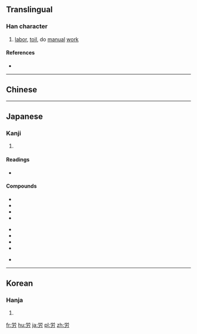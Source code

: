 {{also|劳}}

==Translingual==
{{Han simplified forms|勞|労|劳}}

===Han character===
{{Han char|rn=19|rad=力|as=05|sn=7|four=|canj=FBKS}}

# [[labor]], [[toil]], do [[manual]] [[work]]

====References====
* {{Han ref|kx=0147.071|dkj=02329|dj=0331.150|hdz=10369.011|uh=52B4|ud=21172}}

----

==Chinese==
{{zh-see|勞|v}}

----

==Japanese==

===Kanji===
{{ja-kanji|grade=4|rs=力05|style=s|kyu=勞}}

# {{defn|lang=ja|sort=力05}}

====Readings====
* {{ja-readings|on=[[ろう]] (rō)|kun=[[つかれる]] (tsukareru), [[ねぎらう]] (negirau), [[いたわる]] (itawaru), [[いたずき]] (itazuki)}}

====Compounds====
{{top3}}
* {{ja-l|労役|ろうえき|rōeki}}
* {{ja-l|労働|ろうどう|rōdō}}
* {{ja-l|労力|ろうりょく|rōryoku}}
* {{ja-l|苦労|くろう|kurō}}
{{mid3}}
* {{ja-l|疲労|ひろう|hirō}}
* {{ja-l|労務費|ろうむひ|rōmuhi}}
* {{ja-l|厚労省|こうろうしょう|kōrōshō}}
* {{ja-l|厚生労働省|こうせいろうどうしょう|kōseirōdōshō}}
{{mid3}}
* {{ja-l|厚労相|こうろうしょう|kōrōshō}}
{{bottom}}

----

==Korean==

===Hanja===
{{ko-hanja|hangeul=로|rv=ro|mr=ro}}

# {{defn|lang=ko|sort=力05}}

[[fr:労]]
[[hu:労]]
[[ja:労]]
[[pl:労]]
[[zh:労]]